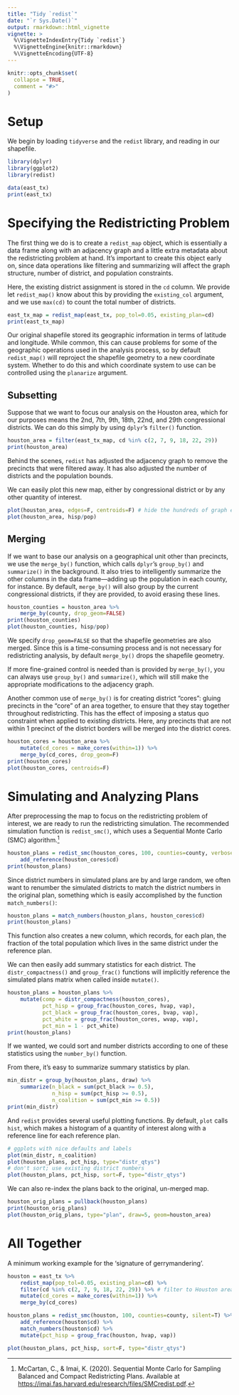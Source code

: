 ```yaml
---
title: "Tidy `redist`"
date: "`r Sys.Date()`"
output: rmarkdown::html_vignette
vignette: >
  %\VignetteIndexEntry{Tidy `redist`}
  %\VignetteEngine{knitr::rmarkdown}
  %\VignetteEncoding{UTF-8}
---
```


```r
knitr::opts_chunk$set(
  collapse = TRUE,
  comment = "#>"
)
```

# Setup

We begin by loading `tidyverse` and the `redist` library, and reading in our 
shapefile.
```r
library(dplyr)
library(ggplot2)
library(redist)

data(east_tx)
print(east_tx)
```

# Specifying the Redistricting Problem

The first thing we do is to create a `redist_map` object, which is essentially
a data frame along with an adjacency graph and a little extra metadata about
the redistricting problem at hand.  It's important to create this object early
on, since data operations like filtering and summarizing will affect the graph
structure, number of district, and population constraints.

Here, the existing district assignment is stored in the `cd` column. We provide
let `redist_map()` know about this by providing the `existing_col` argument, and
we use `max(cd)` to count the total number of districts.
```r
east_tx_map = redist_map(east_tx, pop_tol=0.05, existing_plan=cd)
print(east_tx_map)
```
Our original shapefile stored its geographic information in terms of latitude
and longitude. While common, this can cause problems for some of the geographic
operations used in the analysis process, so by default `redist_map()` will
reproject the shapefile geometry to a new coordinate system.  Whether to do this
and which coordinate system to use can be controlled using the `planarize`
argument.

## Subsetting
Suppose that we want to focus our analysis on the Houston area, which for our
purposes means the 2nd, 7th, 9th, 18th, 22nd, and 29th congressional districts.
We can do this simply by using `dplyr`'s `filter()` function.
```r
houston_area = filter(east_tx_map, cd %in% c(2, 7, 9, 18, 22, 29)) 
print(houston_area)
```
Behind the scenes, `redist` has adjusted the adjacency graph to remove the 
precincts that were filtered away. It has also adjusted the number of districts
and the population bounds.

We can easily plot this new map, either by congressional district or by any
other quantity of interest.
```r
plot(houston_area, edges=F, centroids=F) # hide the hundreds of graph edges and vertices
plot(houston_area, hisp/pop)
```

## Merging
If we want to base our analysis on a geographical unit other than precincts,
we use the `merge_by()` function, which calls `dplyr`'s `group_by()` and
`summarize()` in the background.  It also tries to intelligently summarize the
other columns in the data frame---adding up the population in each county,
for instance.  By default, `merge_by()` will also group by the current
congressional districts, if they are provided, to avoid erasing these lines.
```r
houston_counties = houston_area %>%
    merge_by(county, drop_geom=FALSE)
print(houston_counties)
plot(houston_counties, hisp/pop)
```

We specify `drop_geom=FALSE` so that the shapefile geometries are also merged.
Since this is a time-consuming process and is not necessary for redistricting
analysis, by default `merge_by()` drops the shapefile geometry. 

If more fine-grained control is needed than is provided by `merge_by()`, you
can always use `group_by()` and `summarize()`, which will still make the 
appropriate modifications to the adjacency graph.

Another common use of `merge_by()` is for creating district "cores": gluing
precincts in the "core" of an area together, to ensure that they stay together
throughout redistricting.  This has the effect of imposing a status quo
constraint when applied to existing districts. Here, any precincts that are
not within 1 precinct of the district borders will be merged into the district
cores.
```r
houston_cores = houston_area %>%
    mutate(cd_cores = make_cores(within=1)) %>% 
    merge_by(cd_cores, drop_geom=F)
print(houston_cores)
plot(houston_cores, centroids=F)
```

# Simulating and Analyzing Plans
After preprocessing the map to focus on the redistricting problem of interest,
we are ready to run the redistricting simulation.  The recommended simulation
function is `redist_smc()`, which uses a Sequential Monte Carlo (SMC) 
algorithm.^[McCartan, C., & Imai, K. (2020). Sequential Monte Carlo for Sampling
Balanced and Compact Redistricting Plans. Available at
<https://imai.fas.harvard.edu/research/files/SMCredist.pdf>.]

```r
houston_plans = redist_smc(houston_cores, 100, counties=county, verbose=F) %>%
    add_reference(houston_cores$cd)
print(houston_plans)
```

Since district numbers in simulated plans are by and large random, we often want
to renumber the simulated districts to match the district numbers in the original plan,
something which is easily accomplished by the function `match_numbers()`:
```r
houston_plans = match_numbers(houston_plans, houston_cores$cd)
print(houston_plans)
```
This function also creates a new column, which records, for each plan, the
fraction of the total population which lives in the same district under the
reference plan.

We can then easily add summary statistics for each district. The 
`distr_compactness()` and `group_frac()` functions will implicitly reference the
simulated plans matrix when called inside `mutate()`.
```r
houston_plans = houston_plans %>%
    mutate(comp = distr_compactness(houston_cores),
           pct_hisp = group_frac(houston_cores, hvap, vap),
           pct_black = group_frac(houston_cores, bvap, vap),
           pct_white = group_frac(houston_cores, wvap, vap),
           pct_min = 1 - pct_white)
print(houston_plans)
```
If we wanted, we could sort and number districts according to one of these
statistics using the `number_by()` function.

From there, it's easy to summarize summary statistics by plan.
```r
min_distr = group_by(houston_plans, draw) %>%
    summarize(n_black = sum(pct_black >= 0.5),
              n_hisp = sum(pct_hisp >= 0.5),
              n_coalition = sum(pct_min >= 0.5))
print(min_distr)
```

And `redist` provides several useful plotting functions. By default, `plot`
calls `hist`, which makes a histogram of a quantity of interest along with
a reference line for each reference plan.
```r
# ggplots with nice defaults and labels
plot(min_distr, n_coalition)
plot(houston_plans, pct_hisp, type="distr_qtys")
# don't sort; use existing district numbers
plot(houston_plans, pct_hisp, sort=F, type="distr_qtys")
```

We can also re-index the plans back to the original, un-merged map.
```r
houston_orig_plans = pullback(houston_plans)
print(houston_orig_plans)
plot(houston_orig_plans, type="plan", draw=5, geom=houston_area)
```

# All Together
A minimum working example for the 'signature of gerrymandering'.
```r
houston = east_tx %>%
    redist_map(pop_tol=0.05, existing_plan=cd) %>%
    filter(cd %in% c(2, 7, 9, 18, 22, 29)) %>% # filter to Houston area
    mutate(cd_cores = make_cores(within=1)) %>%
    merge_by(cd_cores)

houston_plans = redist_smc(houston, 100, counties=county, silent=T) %>%    
    add_reference(houston$cd) %>%
    match_numbers(houston$cd) %>%
    mutate(pct_hisp = group_frac(houston, hvap, vap))

plot(houston_plans, pct_hisp, sort=F, type="distr_qtys")
```
